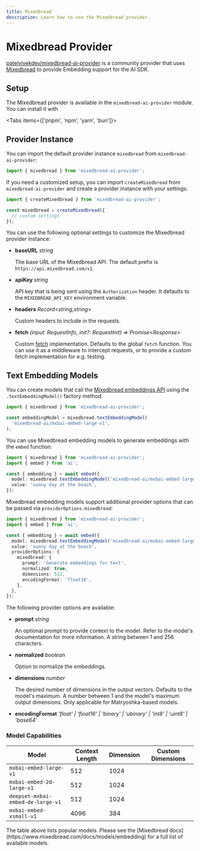 ```yaml
---
title: Mixedbread
description: Learn how to use the Mixedbread provider.
---
```


# Mixedbread Provider

[patelvivekdev/mixedbread-ai-provider](https://github.com/patelvivekdev/mixedbread-ai-provider) is a community provider that uses [Mixedbread](https://www.mixedbread.ai/) to provide Embedding support for the AI SDK.

## Setup

The Mixedbread provider is available in the `mixedbread-ai-provider` module. You can install it with

<Tabs items={['pnpm', 'npm', 'yarn', 'bun']}>
  <Tab>
    <Snippet text="pnpm add mixedbread-ai-provider" dark />
  </Tab>
  <Tab>
    <Snippet text="npm install mixedbread-ai-provider" dark />
  </Tab>
  <Tab>
    <Snippet text="yarn add mixedbread-ai-provider" dark />
  </Tab>

  <Tab>
    <Snippet text="bun add mixedbread-ai-provider" dark />
  </Tab>
</Tabs>

## Provider Instance

You can import the default provider instance `mixedbread` from `mixedbread-ai-provider`:

```ts
import { mixedbread } from 'mixedbread-ai-provider';
```

If you need a customized setup, you can import `createMixedbread` from `mixedbread-ai-provider` and create a provider instance with your settings:

```ts
import { createMixedbread } from 'mixedbread-ai-provider';

const mixedbread = createMixedbread({
  // custom settings
});
```

You can use the following optional settings to customize the Mixedbread provider instance:

- **baseURL** _string_

  The base URL of the Mixedbread API. The default prefix is `https://api.mixedbread.com/v1`.

- **apiKey** _string_

  API key that is being sent using the `Authorization` header. It defaults to the `MIXEDBREAD_API_KEY` environment variable.

- **headers** _Record&lt;string,string&gt;_

  Custom headers to include in the requests.

- **fetch** _(input: RequestInfo, init?: RequestInit) => Promise&lt;Response&gt;_

  Custom [fetch](https://developer.mozilla.org/en-US/docs/Web/API/fetch) implementation. Defaults to the global `fetch` function. You can use it as a middleware to intercept requests, or to provide a custom fetch implementation for e.g. testing.

## Text Embedding Models

You can create models that call the [Mixedbread embeddings API](https://www.mixedbread.com/api-reference/endpoints/embeddings)
using the `.textEmbeddingModel()` factory method.

```ts
import { mixedbread } from 'mixedbread-ai-provider';

const embeddingModel = mixedbread.textEmbeddingModel(
  'mixedbread-ai/mxbai-embed-large-v1',
);
```

You can use Mixedbread embedding models to generate embeddings with the `embed` function:

```ts
import { mixedbread } from 'mixedbread-ai-provider';
import { embed } from 'ai';

const { embedding } = await embed({
  model: mixedbread.textEmbeddingModel('mixedbread-ai/mxbai-embed-large-v1'),
  value: 'sunny day at the beach',
});
```

Mixedbread embedding models support additional provider options that can be passed via `providerOptions.mixedbread`:

```ts
import { mixedbread } from 'mixedbread-ai-provider';
import { embed } from 'ai';

const { embedding } = await embed({
  model: mixedbread.textEmbeddingModel('mixedbread-ai/mxbai-embed-large-v1'),
  value: 'sunny day at the beach',
  providerOptions: {
    mixedbread: {
      prompt: 'Generate embeddings for text',
      normalized: true,
      dimensions: 512,
      encodingFormat: 'float16',
    },
  },
});
```

The following provider options are available:

- **prompt** _string_

  An optional prompt to provide context to the model. Refer to the model's documentation for more information. A string between 1 and 256 characters.

- **normalized** _boolean_

  Option to normalize the embeddings.

- **dimensions** _number_

  The desired number of dimensions in the output vectors. Defaults to the model's maximum. A number between 1 and the model's maximum output dimensions. Only applicable for Matryoshka-based models.

- **encodingFormat** _'float' | 'float16' | 'binary' | 'ubinary' | 'int8' | 'uint8' | 'base64'_

### Model Capabilities

| Model                             | Context Length | Dimension | Custom Dimensions   |
| --------------------------------- | -------------- | --------- | ------------------- |
| `mxbai-embed-large-v1`            | 512            | 1024      | <Check size={18} /> |
| `mxbai-embed-2d-large-v1`         | 512            | 1024      | <Check size={18} /> |
| `deepset-mxbai-embed-de-large-v1` | 512            | 1024      | <Check size={18} /> |
| `mxbai-embed-xsmall-v1`           | 4096           | 384       | <Cross size={18} /> |

<Note>
  The table above lists popular models. Please see the [Mixedbread
  docs](https://www.mixedbread.com/docs/models/embedding) for a full list of
  available models.
</Note>
